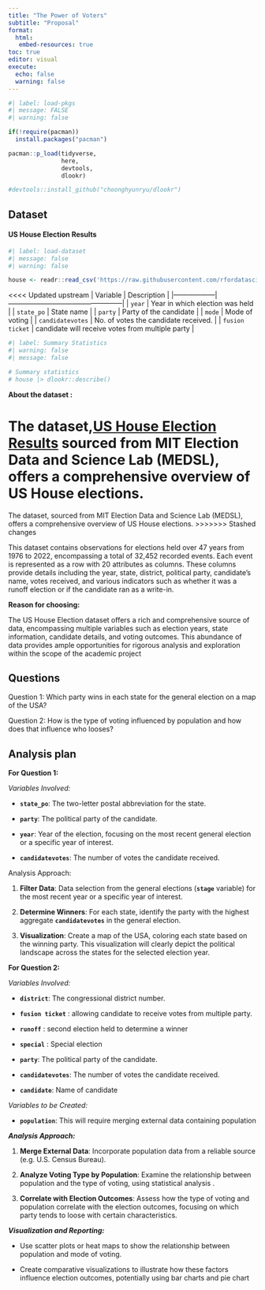 ```yaml
---
title: "The Power of Voters" 
subtitle: "Proposal"
format: 
  html: 
   embed-resources: true
toc: true
editor: visual
execute:
  echo: false
  warning: false
---
```


```r
#| label: load-pkgs
#| message: FALSE
#| warning: false

if(!require(pacman))
  install.packages("pacman")

pacman::p_load(tidyverse,
               here,
               devtools,
               dlookr)

#devtools::install_github("choonghyunryu/dlookr")
```

## Dataset

#### US House Election Results

```r
#| label: load-dataset
#| message: false
#| warning: false

house <- readr::read_csv('https://raw.githubusercontent.com/rfordatascience/tidytuesday/master/data/2023/2023-11-07/house.csv')

```

<<<< Updated upstream
| Variable         | Description                                      |
|------------------|--------------------------------------------------|
| `year`           | Year in which election was held                  |
| `state_po`       | State name                                       |
| `party`          | Party of the candidate                           |
| `mode`           | Mode of voting                                   |
| `candidatevotes` | No. of votes the candidate received.             |
| `fusion ticket`  | candidate will receive votes from multiple party |

```r
#| label: Summary Statistics
#| warning: false
#| message: false

# Summary statistics
# house |> dlookr::describe()
```

**About the dataset :**

The dataset,[US House Election Results](https://github.com/rfordatascience/tidytuesday/tree/master/data/2023/2023-11-07) sourced from MIT Election Data and Science Lab (MEDSL), offers a comprehensive overview of US House elections.
=======
The dataset, sourced from MIT Election Data and Science Lab (MEDSL), offers a comprehensive overview of US House elections.
>>>>>>> Stashed changes

This dataset contains observations for elections held over 47 years from 1976 to 2022, encompassing a total of 32,452 recorded events. Each event is represented as a row with 20 attributes as columns. These columns provide details including the year, state, district, political party, candidate's name, votes received, and various indicators such as whether it was a runoff election or if the candidate ran as a write-in.

**Reason for choosing:**

The US House Election dataset offers a rich and comprehensive source of data, encompassing multiple variables such as election years, state information, candidate details, and voting outcomes. This abundance of data provides ample opportunities for rigorous analysis and exploration within the scope of the academic project

## Questions

Question 1: Which party wins in each state for the general election on a map of the USA?

Question 2: How is the type of voting influenced by population and how does that influence who looses?

## Analysis plan

**For Question 1:**

*Variables Involved:*

-   **`state_po`**: The two-letter postal abbreviation for the state.

-   **`party`**: The political party of the candidate.

-   **`year`**: Year of the election, focusing on the most recent general election or a specific year of interest.

-   **`candidatevotes`**: The number of votes the candidate received.

Analysis Approach:

1.  **Filter Data**: Data selection from the general elections (**`stage`** variable) for the most recent year or a specific year of interest.

2.  **Determine Winners**: For each state, identify the party with the highest aggregate **`candidatevotes`** in the general election.

3.  **Visualization**: Create a map of the USA, coloring each state based on the winning party. This visualization will clearly depict the political landscape across the states for the selected election year.

**For Question 2:**

*Variables Involved:*

-   **`district`**: The congressional district number.

-   **`fusion ticket`** : allowing candidate to receive votes from multiple party.

-   **`runoff`** : second election held to determine a winner

-   **`special`** : Special election

-   **`party`**: The political party of the candidate.

-   **`candidatevotes`**: The number of votes the candidate received.

-   **`candidate`**: Name of candidate

*Variables to be Created:*

-   **`population`**: This will require merging external data containing population

***Analysis Approach:***

1.  **Merge External Data**: Incorporate population data from a reliable source (e.g. U.S. Census Bureau).

2.  **Analyze Voting Type by Population**: Examine the relationship between population and the type of voting, using statistical analysis .

3.  **Correlate with Election Outcomes**: Assess how the type of voting and population correlate with the election outcomes, focusing on which party tends to loose with certain characteristics.

***Visualization and Reporting:***

-   Use scatter plots or heat maps to show the relationship between population and mode of voting.

-   Create comparative visualizations to illustrate how these factors influence election outcomes, potentially using bar charts and pie chart
